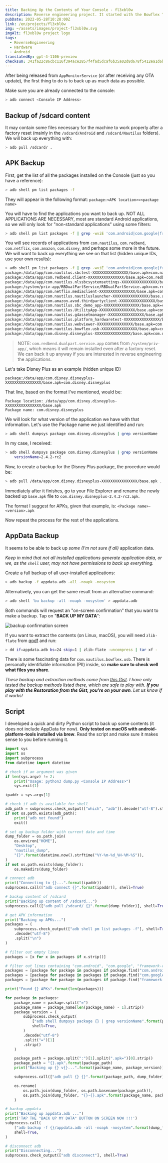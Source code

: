 ```yaml
---
title: Backing Up the Contents of Your Console - fl3xbl0w
description: Reverse engineering project. It started with the Bowflex Treadmill 22 but ended up being generalized for any Android machine sold by Nautilus Inc. (Nautilus, Bowflex, Schwinn).
pubDate: 2022-05-28T10:28:00Z
link: /en/projects/fl3xbl0w
img: ~/assets/images/project-fl3xbl0w.svg
imgAlt: fl3xbl0w project logo
tags:
  - ReverseEngineering
  - Hardware
  - Android
translatedBy: gpt-4-1106-preview
checksum: 341fa22c86cbc116f394ace2857f4fad5dcaf6b35a02d8d678f5412ea1d6b685
---
```



After being released from `AppMonitorService` (or after receiving any OTA update), the first thing to do is to back up as much data as possible.

Make sure you are already connected to the console:

```sh
> adb connect <Console IP Address>
```

## Backup of /sdcard content

It may contain some files necessary for the machine to work properly after a factory reset (mainly in the `/sdcard/Android` and `/sdcard/Nautilus` folders). We will back up everything with:

```sh
> adb pull /sdcard/ .
```

## APK Backup

First, get the list of all the packages installed on the Console (just so you have a reference):

```sh
> adb shell pm list packages -f
```

They will appear in the following format: `package:<APK location>=<package name>`

You will have to find the applications you want to back up. NOT ALL APPLICATIONS ARE NECESSARY, most are standard Android applications, so we will only look for "non-standard applications" using some filters:

```sh
> adb shell pm list packages -f | grep -wviE 'com.android|com.google|framework-res|/vendor/overlay'
```

You will see records of applications from `com.nautilus`, `com.redbend`, `com.netflix`, `com.amazon`, `com.disney`, and perhaps some more in the future. We will want to back up everything we see on that list (hidden unique IDs, use your own results):

```sh
> adb shell pm list packages -f | grep -wviE 'com.android|com.google|framework-res|/vendor/overlay'
package:/data/app/com.nautilus.sbctest-XXXXXXXXXXXXXXXX/base.apk=com.nautilus.sbctest
package:/data/app/com.redbend.client-XXXXXXXXXXXXXXXX/base.apk=com.redbend.client
package:/data/app/com.nautilus.nlssbcsystemsettings-XXXXXXXXXXXXXXXX/base.apk=com.nautilus.nlssbcsystemsettings
package:/system/priv-app/RBDualPartService/RBDualPartService.apk=com.redbend.dualpart.service.app
package:/data/app/com.netflix.mediaclient-XXXXXXXXXXXXXXXX/base.apk=com.netflix.mediaclient
package:/data/app/com.nautilus.nautiluslauncher-XXXXXXXXXXXXXXXX/base.apk=com.nautilus.nautiluslauncher
package:/data/app/com.amazon.avod.thirdpartyclient-XXXXXXXXXXXXXXXX/base.apk=com.amazon.avod.thirdpartyclient
package:/data/app/com.nautilus.sbc_demo_app-XXXXXXXXXXXXXXXX/base.apk=com.nautilus.sbc_demo_app
package:/data/app/com.nautilus.UtilityApp-XXXXXXXXXXXXXXXX/base.apk=com.nautilus.UtilityApp
package:/data/app/com.nautilus.g4assetmanager-XXXXXXXXXXXXXXXX/base.apk=com.nautilus.g4assetmanager
package:/data/app/com.nautilus.platform_hardwaretest-XXXXXXXXXXXXXXXX/base.apk=com.nautilus.platform_hardwaretest
package:/data/app/com.nautilus.webviewer-XXXXXXXXXXXXXXXX/base.apk=com.nautilus.webviewer
package:/data/app/com.nautilus.bowflex.usb-XXXXXXXXXXXXXXXX/base.apk=com.nautilus.bowflex.usb
package:/data/app/com.disney.disneyplus-XXXXXXXXXXXXXXXX/base.apk=com.disney.disneyplus
```

> NOTE: `com.redbend.dualpart.service.app` comes from `/system/priv-app/`, which means it will remain installed even after a factory reset. We can back it up anyway if you are interested in reverse engineering the applications.

Let's take Disney Plus as an example (hidden unique ID)

```
package:/data/app/com.disney.disneyplus-XXXXXXXXXXXXXXXX/base.apk=com.disney.disneyplus
```

That line, based on the format I've mentioned, would be:

```
Package location: /data/app/com.disney.disneyplus-XXXXXXXXXXXXXXXX/base.apk
Package name: com.disney.disneyplus
```

We will look for what version of the application we have with that information. Let's use the Package name we just identified and run:

```sh
> adb shell dumpsys package com.disney.disneyplus | grep versionName
```

In my case, I received:

```sh
> adb shell dumpsys package com.disney.disneyplus | grep versionName
    versionName=2.4.2-rc2
```

Now, to create a backup for the Disney Plus package, the procedure would be:

```sh
> adb pull /data/app/com.disney.disneyplus-XXXXXXXXXXXXXXXX/base.apk .
```

Immediately after it finishes, go to your File Explorer and rename the newly backed up `base.apk` file to `com.disney.disneyplus-2.4.2-rc2.apk`.

The format I suggest for APKs, given that example, is: `<Package name>-<version>.apk`

Now repeat the process for the rest of the applications.

## AppData Backup

It seems to be able to back up _some (I'm not sure if all)_ application data.

_Keep in mind that not all installed applications generate application data, or we, as the `shell` user, may not have permissions to back up everything._

Create a full backup of all user-installed applications:

```sh
> adb backup -f appdata.adb -all -noapk -nosystem
```

Alternatively, you can get the same result from an alternative command:

```sh
> adb shell 'bu backup -all -noapk -nosystem' > appdata.adb
```

Both commands will request an "on-screen confirmation" that you want to make a backup. Tap on "**BACK UP MY DATA**":

<Image
  src={DialogBackupConfirm}
  alt="backup confirmation screen"
  format="webp"
/>

If you want to extract the contents (on Linux, macOS), you will need `zlib-flate` from [qpdf](https://command-not-found.com/qpdf) and run:

```sh
> dd if=appdata.adb bs=24 skip=1 | zlib-flate -uncompress | tar xf -
```

There is some fascinating data for `com.nautilus.bowflex.usb`.
There is personally identifiable information (PII) inside, so **make sure to check well what files you share**.

_These backup and extraction methods come from [this Gist](https://gist.github.com/AnatomicJC/e773dd55ae60ab0b2d6dd2351eb977c1). I have only tested the backup methods listed there, which are safe to play with. **If you play with the Restoration from the Gist, you're on your own**. Let us know if it works!_

## Script

I developed a quick and dirty Python script to back up some contents (it does not include AppData for now).
**Only tested on macOS with android-platform-tools installed via brew**.
Read the script and make sure it makes sense to you before running it.

```python
import sys
import os
import subprocess
from datetime import datetime

# check if an argument was given
if len(sys.argv) != 2:
    print("Usage: python3 dump.py <Console IP Address>")
    sys.exit(1)

ipaddr = sys.argv[1]

# check if adb is available for shell
adb_path = subprocess.check_output(["which", "adb"]).decode("utf-8").strip()
if not os.path.exists(adb_path):
    print("adb not found")
    exit()

# set up backup folder with current date and time
dump_folder = os.path.join(
    os.environ["HOME"],
    "Desktop",
    "nautilus_dump",
    "{}".format(datetime.now().strftime("%Y-%m-%d_%H-%M-%S")),
)
if not os.path.exists(dump_folder):
    os.makedirs(dump_folder)

# connect adb
print("Connecting to {}...".format(ipaddr))
subprocess.call(["adb connect {}".format(ipaddr)], shell=True)

# backup content of /sdcard
print("Backing up content of /sdcard...")
subprocess.call(["adb pull /sdcard/ {}".format(dump_folder)], shell=True)

# get APK information
print("Backing up APKs...")
packages = (
    subprocess.check_output(["adb shell pm list packages -f"], shell=True)
    .decode("utf-8")
    .split("\n")
)

# filter out empty lines
packages = [x for x in packages if x.strip()]

# filter out lines containing "com.android", "com.google", "framework-res"
packages = [package for package in packages if package.find("com.android") == -1]
packages = [package for package in packages if package.find("com.google") == -1]
packages = [package for package in packages if package.find("framework-res") == -1]

print("Found {} APKs".format(len(packages)))

for package in packages:
    package_name = package.split("=")
    package_name = package_name[len(package_name) - 1].strip()
    package_version = (
        subprocess.check_output(
            ["adb shell dumpsys package {} | grep versionName".format(package_name)],
            shell=True,
        )
        .decode("utf-8")
        .split("=")[1]
        .strip()
    )

    package_path = package.split(":")[1].split(".apk=")[0].strip()
    package_path = "{}.apk".format(package_path)
    print("Backing up {} v{}...".format(package_name, package_version))

    subprocess.call(["adb pull {} {}".format(package_path, dump_folder)], shell=True)

    os.rename(
        os.path.join(dump_folder, os.path.basename(package_path)),
        os.path.join(dump_folder, "{}-{}.apk".format(package_name, package_version)),
    )

# backup appdata
print("Backing up appdata.adb ...")
print('TAP THE "BACK UP MY DATA" BUTTON ON SCREEN NOW !!!')
subprocess.call(
    ["adb backup -f {}/appdata.adb -all -noapk -nosystem".format(dump_folder)],
    shell=True,
)

# disconnect adb
print("Disconnecting...")
subprocess.check_output(["adb disconnect"], shell=True)
```
